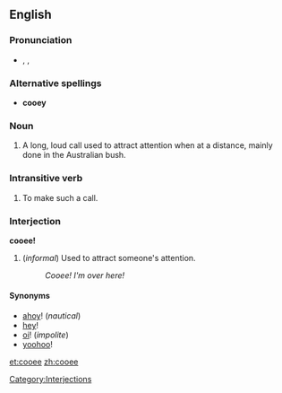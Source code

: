 ==English==

===Pronunciation===
*{{AHD|ko͞o'ē}}, {{IPA|/ˈkuːiː/}}, {{SAMPA|/"ku:i:/}}

===Alternative spellings===
*'''cooey'''

===Noun===
{{en-noun}}

#{{cattag|Australian|colloquial}} A long, loud call used to attract attention when at a distance, mainly done in the Australian bush.

===Intransitive verb===
{{en-verb|cooee|d}}

#{{cattag|Australian|colloquial}} To make such a call.

===Interjection===
'''cooee!'''

#(''informal'')<!--also used outside Australia--> Used to attract someone's attention.
#:''Cooee!  I'm over here!''

====Synonyms====
*[[ahoy]]! (''nautical'')
*[[hey]]!
*[[oi]]! (''impolite'')
*[[yoohoo]]!

[[Category:Interjections]]

[[et:cooee]]
[[zh:cooee]]